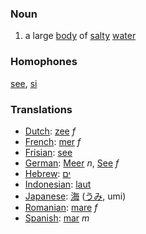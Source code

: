 ===Noun===
# a large [[body]] of [[salt]]y [[water]]
===Homophones===
[[see]], [[si]]
===Translations===
*[[Dutch]]: [[zee]] ''f''
*[[French]]: [[mer]] ''f''
*[[Frisian]]: [[see]]
*[[German]]: [[Meer]] ''n'', [[See]] ''f''
*[[Hebrew]]: [[ים]] 
*[[Indonesian]]: [[laut]]
*[[Japanese]]: [[海]] ([[うみ]], umi)
*[[Romanian]]: [[mare]] ''f''
*[[Spanish]]: [[mar]] ''m''